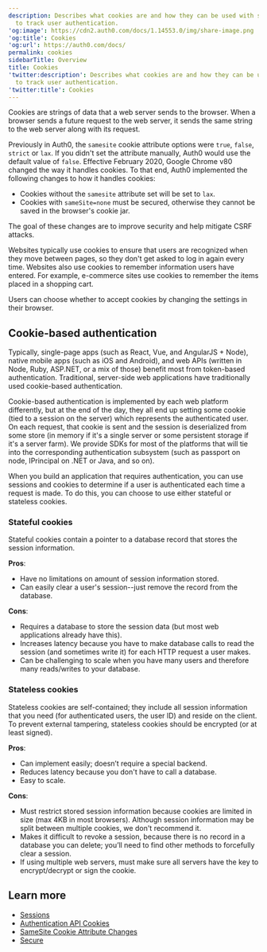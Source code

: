 ```yaml
---
description: Describes what cookies are and how they can be used with sessions
  to track user authentication.
'og:image': https://cdn2.auth0.com/docs/1.14553.0/img/share-image.png
'og:title': Cookies
'og:url': https://auth0.com/docs/
permalink: cookies
sidebarTitle: Overview
title: Cookies
'twitter:description': Describes what cookies are and how they can be used with sessions
  to track user authentication.
'twitter:title': Cookies
---
```

Cookies are strings of data that a web server sends to the browser. When a browser sends a future request to the web server, it sends the same string to the web server along with its request.

<Callout icon="file-lines" color="#0EA5E9" iconType="regular">

Previously in Auth0, the `samesite` cookie attribute options were `true`, `false`, `strict` or `lax`. If you didn't set the attribute manually, Auth0 would use the default value of `false`.
Effective February 2020, Google Chrome v80 changed the way it handles cookies. To that end, Auth0 implemented the following changes to how it handles cookies:

* Cookies without the `samesite` attribute set will be set to `lax`.
* Cookies with `sameSite=none` must be secured, otherwise they cannot be saved in the browser's cookie jar.

The goal of these changes are to improve security and help mitigate CSRF attacks.

</Callout>

Websites typically use cookies to ensure that users are recognized when they move between pages, so they don't get asked to log in again every time. Websites also use cookies to remember information users have entered. For example, e-commerce sites use cookies to remember the items placed in a shopping cart.

Users can choose whether to accept cookies by changing the settings in their browser.

## Cookie-based authentication

Typically, single-page apps (such as React, Vue, and AngularJS + Node), native mobile apps (such as iOS and Android), and web APIs (written in Node, Ruby, ASP.NET, or a mix of those) benefit most from token-based authentication. Traditional, server-side web applications have traditionally used cookie-based authentication.

Cookie-based authentication is implemented by each web platform differently, but at the end of the day, they all end up setting some cookie (tied to a session on the server) which represents the authenticated user. On each request, that cookie is sent and the session is deserialized from some store (in memory if it's a single server or some persistent storage if it's a server farm). We provide SDKs for most of the platforms that will tie into the corresponding authentication subsystem (such as passport on node, IPrincipal on .NET or Java, and so on).

When you build an application that requires authentication, you can use sessions and cookies to determine if a user is authenticated each time a request is made. To do this, you can choose to use either stateful or stateless cookies.

### Stateful cookies

Stateful cookies contain a pointer to a database record that stores the session information.

**Pros**:

* Have no limitations on amount of session information stored.
* Can easily clear a user's session--just remove the record from the database.

**Cons**:

* Requires a database to store the session data (but most web applications already have this).
* Increases latency because you have to make database calls to read the session (and sometimes write it) for each HTTP request a user makes.
* Can be challenging to scale when you have many users and therefore many reads/writes to your database.

### Stateless cookies

Stateless cookies are self-contained; they include all session information that you need (for authenticated users, the user ID) and reside on the client. To prevent external tampering, stateless cookies should be encrypted (or at least signed).

**Pros**:

* Can implement easily; doesn’t require a special backend.
* Reduces latency because you don't have to call a database.
* Easy to scale.

**Cons**:

* Must restrict stored session information because cookies are limited in size (max 4KB in most browsers). Although session information may be split between multiple cookies, we don't recommend it.
* Makes it difficult to revoke a session, because there is no record in a database you can delete; you’ll need to find other methods to forcefully clear a session.
* If using multiple web servers, must make sure all servers have the key to encrypt/decrypt or sign the cookie.

## Learn more

* [Sessions](/manage-users/sessions)
* [Authentication API Cookies](/manage-users/cookies/authentication-api-cookies)
* [SameSite Cookie Attribute Changes](/manage-users/cookies/samesite-cookie-attribute-changes)
* [Secure](/secure)